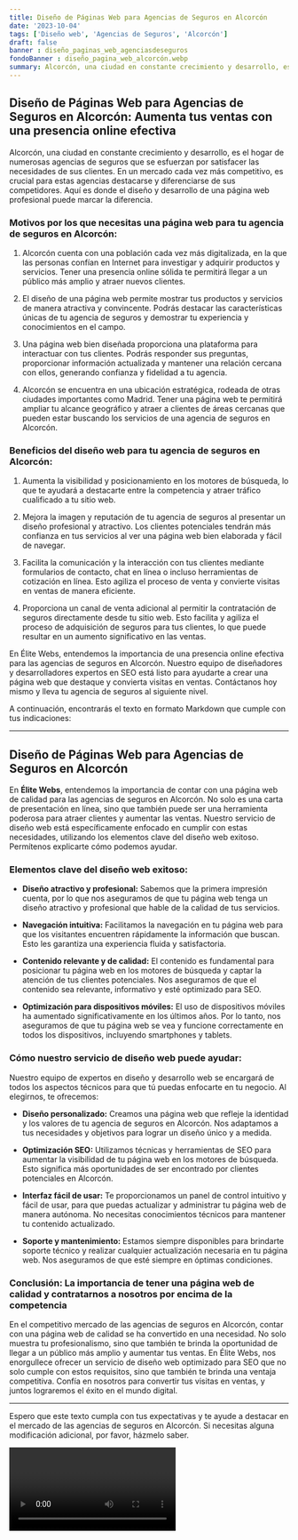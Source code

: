 ```yaml
---
title: Diseño de Páginas Web para Agencias de Seguros en Alcorcón
date: '2023-10-04'
tags: ['Diseño web', 'Agencias de Seguros', 'Alcorcón']
draft: false
banner : diseño_paginas_web_agenciasdeseguros
fondoBanner : diseño_pagina_web_alcorcón.webp
summary: Alcorcón, una ciudad en constante crecimiento y desarrollo, es el hogar de numerosas agencias de seguros que se esfuerzan por satisfacer las necesidades de sus clientes. En un mercado cada vez más competitivo, es crucial para estas agencias destacarse y diferenciarse de sus competidores. Aquí es donde el diseño y desarrollo de una página web profesional puede marcar la diferencia.
---
```


## Diseño de Páginas Web para Agencias de Seguros en Alcorcón: Aumenta tus ventas con una presencia online efectiva

Alcorcón, una ciudad en constante crecimiento y desarrollo, es el hogar de numerosas agencias de seguros que se esfuerzan por satisfacer las necesidades de sus clientes. En un mercado cada vez más competitivo, es crucial para estas agencias destacarse y diferenciarse de sus competidores. Aquí es donde el diseño y desarrollo de una página web profesional puede marcar la diferencia.

### Motivos por los que necesitas una página web para tu agencia de seguros en Alcorcón:

1. Alcorcón cuenta con una población cada vez más digitalizada, en la que las personas confían en Internet para investigar y adquirir productos y servicios. Tener una presencia online sólida te permitirá llegar a un público más amplio y atraer nuevos clientes.

2. El diseño de una página web permite mostrar tus productos y servicios de manera atractiva y convincente. Podrás destacar las características únicas de tu agencia de seguros y demostrar tu experiencia y conocimientos en el campo.

3. Una página web bien diseñada proporciona una plataforma para interactuar con tus clientes. Podrás responder sus preguntas, proporcionar información actualizada y mantener una relación cercana con ellos, generando confianza y fidelidad a tu agencia.

4. Alcorcón se encuentra en una ubicación estratégica, rodeada de otras ciudades importantes como Madrid. Tener una página web te permitirá ampliar tu alcance geográfico y atraer a clientes de áreas cercanas que pueden estar buscando los servicios de una agencia de seguros en Alcorcón.

### Beneficios del diseño web para tu agencia de seguros en Alcorcón:

1. Aumenta la visibilidad y posicionamiento en los motores de búsqueda, lo que te ayudará a destacarte entre la competencia y atraer tráfico cualificado a tu sitio web.

2. Mejora la imagen y reputación de tu agencia de seguros al presentar un diseño profesional y atractivo. Los clientes potenciales tendrán más confianza en tus servicios al ver una página web bien elaborada y fácil de navegar.

3. Facilita la comunicación y la interacción con tus clientes mediante formularios de contacto, chat en línea o incluso herramientas de cotización en línea. Esto agiliza el proceso de venta y convierte visitas en ventas de manera eficiente.

4. Proporciona un canal de venta adicional al permitir la contratación de seguros directamente desde tu sitio web. Esto facilita y agiliza el proceso de adquisición de seguros para tus clientes, lo que puede resultar en un aumento significativo en las ventas.

En Élite Webs, entendemos la importancia de una presencia online efectiva para las agencias de seguros en Alcorcón. Nuestro equipo de diseñadores y desarrolladores expertos en SEO está listo para ayudarte a crear una página web que destaque y convierta visitas en ventas. Contáctanos hoy mismo y lleva tu agencia de seguros al siguiente nivel.

<GifSeo />

<Cta />

A continuación, encontrarás el texto en formato Markdown que cumple con tus indicaciones:

----------

## Diseño de Páginas Web para Agencias de Seguros en Alcorcón

En **Élite Webs**, entendemos la importancia de contar con una página web de calidad para las agencias de seguros en Alcorcón. No solo es una carta de presentación en línea, sino que también puede ser una herramienta poderosa para atraer clientes y aumentar las ventas. Nuestro servicio de diseño web está específicamente enfocado en cumplir con estas necesidades, utilizando los elementos clave del diseño web exitoso. Permítenos explicarte cómo podemos ayudar.

### Elementos clave del diseño web exitoso:

- **Diseño atractivo y profesional:** Sabemos que la primera impresión cuenta, por lo que nos aseguramos de que tu página web tenga un diseño atractivo y profesional que hable de la calidad de tus servicios.

- **Navegación intuitiva:** Facilitamos la navegación en tu página web para que los visitantes encuentren rápidamente la información que buscan. Esto les garantiza una experiencia fluida y satisfactoria.

- **Contenido relevante y de calidad:** El contenido es fundamental para posicionar tu página web en los motores de búsqueda y captar la atención de tus clientes potenciales. Nos aseguramos de que el contenido sea relevante, informativo y esté optimizado para SEO.

- **Optimización para dispositivos móviles:** El uso de dispositivos móviles ha aumentado significativamente en los últimos años. Por lo tanto, nos aseguramos de que tu página web se vea y funcione correctamente en todos los dispositivos, incluyendo smartphones y tablets.

### Cómo nuestro servicio de diseño web puede ayudar:

Nuestro equipo de expertos en diseño y desarrollo web se encargará de todos los aspectos técnicos para que tú puedas enfocarte en tu negocio. Al elegirnos, te ofrecemos:

- **Diseño personalizado:** Creamos una página web que refleje la identidad y los valores de tu agencia de seguros en Alcorcón. Nos adaptamos a tus necesidades y objetivos para lograr un diseño único y a medida.

- **Optimización SEO:** Utilizamos técnicas y herramientas de SEO para aumentar la visibilidad de tu página web en los motores de búsqueda. Esto significa más oportunidades de ser encontrado por clientes potenciales en Alcorcón.

- **Interfaz fácil de usar:** Te proporcionamos un panel de control intuitivo y fácil de usar, para que puedas actualizar y administrar tu página web de manera autónoma. No necesitas conocimientos técnicos para mantener tu contenido actualizado.

- **Soporte y mantenimiento:** Estamos siempre disponibles para brindarte soporte técnico y realizar cualquier actualización necesaria en tu página web. Nos aseguramos de que esté siempre en óptimas condiciones.

### Conclusión: La importancia de tener una página web de calidad y contratarnos a nosotros por encima de la competencia

En el competitivo mercado de las agencias de seguros en Alcorcón, contar con una página web de calidad se ha convertido en una necesidad. No solo muestra tu profesionalismo, sino que también te brinda la oportunidad de llegar a un público más amplio y aumentar tus ventas. En Élite Webs, nos enorgullece ofrecer un servicio de diseño web optimizado para SEO que no solo cumple con estos requisitos, sino que también te brinda una ventaja competitiva. Confía en nosotros para convertir tus visitas en ventas, y juntos lograremos el éxito en el mundo digital.

----------

Espero que este texto cumpla con tus expectativas y te ayude a destacar en el mercado de las agencias de seguros en Alcorcón. Si necesitas alguna modificación adicional, por favor, házmelo saber.

<Video />

<CtaBot job='Agencias de Seguros' city='Alcorcón'/>

<Gmaps query='Alcorcón+españa+maps' />